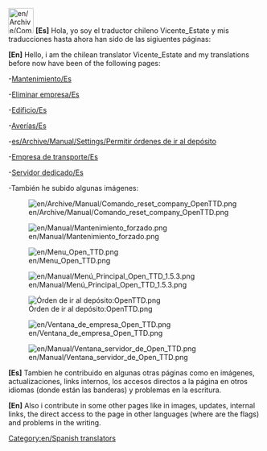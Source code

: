 [[File:en/Archive/Community/Users/Chile.jpeg|50px]] '''[Es]''' Hola, yo soy el traductor chileno Vicente_Estate y mis traducciones hasta ahora han sido de las sigiuentes páginas:

'''[En]''' Hello, i am the chilean translator Vicente_Estate and my translations before now have been of the following pages:

-[[es/Manual/Mantenimiento|Mantenimiento/Es]]

-[[es/Archive/Manual/Eliminar empresa|Eliminar empresa/Es]]

-[[es/Archive/Manual/Edificio|Edificio/Es]]

-[[es/Archive/Manual/Averías|Averías/Es]]

-[[es/Archive/Manual/Settings/Permitir órdenes de ir al depósito]]

-[[es/Manual/Empresa de transporte|Empresa de transporte/Es]]

-[[es/Manual/Servidor dedicado|Servidor dedicado/Es]]

-También he subido algunas imágenes:

[[File:en/Archive/Manual/Comando reset company OpenTTD.png]]

[[File:en/Manual/Mantenimiento forzado.png]]

[[File:en/Menu Open TTD.png]]

[[File:en/Manual/Menú Principal Open TTD 1.5.3.png]]

[[File:en/Órden de ir al depósito/OpenTTD.png|Órden de ir al depósito:OpenTTD.png]]

[[File:en/Ventana de empresa Open TTD.png]] 

[[File:en/Manual/Ventana servidor de Open TTD.png]]

'''[Es]''' Tambien he contribuido en algunas otras páginas como en imágenes, actualizaciones, links internos, los accesos directos a la página en otros idiomas (donde están las banderas) y problemas en la escritura.

'''[En]''' Also i contribute in some other pages like in images, updates, internal links, the direct access to the page in other languages (where are the flags) and problems in the writing.

[[Category:en/Spanish translators]]